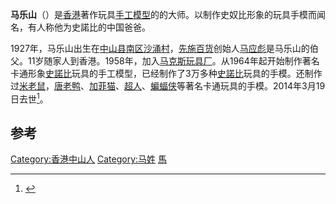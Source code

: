 '''马乐山'''（{{bd|1927年||2014年|3月19日|catIdx=Ma}}）是[[香港|香港]]著作玩具[[手工模型|手工模型]]的的大师。以制作史奴比形象的玩具手模而闻名，有人称他为史諾比的中国爸爸。

1927年，马乐山出生在[[中山县|中山县]][[南区_(中山)|南区]][[沙涌村|沙涌村]]，[[先施百货|先施百货]]创始人[[马应彪|马应彪]]是马乐山的伯父。11岁随家人到香港。1958年，加入[[马克斯玩具厂|马克斯玩具厂]]。从1964年起开始制作著名卡通形象[[史諾比|史諾比]]玩具的手工模型，已经制作了3万多种[[史諾比|史諾比]]玩具的手模。还制作过[[米老鼠|米老鼠]]，[[唐老鸭|唐老鸭]]、[[加菲猫|加菲猫]]、[[超人|超人]]、[[蝙蝠侠|蝙蝠侠]]等著名卡通玩具的手模。2014年3月19日去世<ref>{{cite news|title=国际手模大师马乐山去世|url=http://domestic.kankanews.com/c/2014-03-23/0044189947.shtml|accessdate=2014-03-23|newspaper=看看新闻网|deadurl=yes|archiveurl=https://web.archive.org/web/20140323151348/http://domestic.kankanews.com/c/2014-03-23/0044189947.shtml|archivedate=2014-03-23}}</ref>。

==参考==
{{reflist}}
{{HK-bio-stub}}

{{DEFAULTSORT:M}}
[[Category:香港中山人|Category:香港中山人]]
[[Category:马姓|Category:马姓]]
[[Category:玩具|馬]]